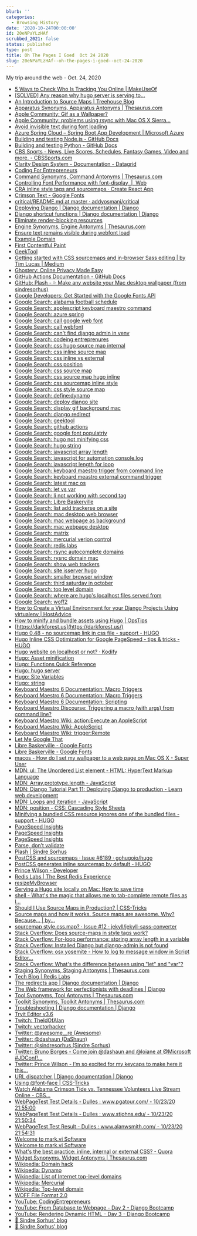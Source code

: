 ```yaml
---
blurb: ''
categories:
  - Browsing History
date: '2020-10-24T00:00:00'
id: 20eNPaYLzHAf
scrubbed_2021: false
status: published
type: post
title: Oh The Pages I Goed  Oct 24 2020
slug: 20eNPaYLzHAf--oh-the-pages-i-goed--oct-24-2020
---
```


My trip around the web - Oct. 24, 2020

- [5 Ways to Check Who Is Tracking You Online | MakeUseOf](https://www.makeuseof.com/tag/check-who-tracking-you-online/)
- [[SOLVED] Any reason why hugo server is serving to...](https://discourse.gohugo.io/t/solved-any-reason-why-hugo-server-is-serving-to-localhost-1313-projectname/14685)
- [An Introduction to Source Maps | Treehouse Blog](https://blog.teamtreehouse.com/introduction-source-maps)
- [Apparatus Synonyms, Apparatus Antonyms | Thesaurus.com](https://www.thesaurus.com/browse/apparatus?s=t)
- [Apple Community: Gif as a Wallpaper?](https://discussions.apple.com/thread/7509329)
- [Apple Community: problems using rsync with Mac OS X Sierra…](https://discussions.apple.com/thread/8177781)
- [Avoid invisible text during font loading](https://web.dev/avoid-invisible-text/)
- [Azure Spring Cloud – Spring Boot App Development | Microsoft Azure](https://azure.microsoft.com/en-us/services/spring-cloud/)
- [Building and testing Node.js - GitHub Docs](https://docs.github.com/en/free-pro-team@latest/actions/guides/building-and-testing-nodejs)
- [Building and testing Python - GitHub Docs](https://docs.github.com/en/free-pro-team@latest/actions/guides/building-and-testing-python)
- [CBS Sports - News, Live Scores, Schedules, Fantasy Games, Video and more. - CBSSports.com](https://www.cbssports.com/)
- [Clarity Design System - Documentation - Datagrid](https://clarity.design/documentation/datagrid/custom-sorting)
- [Coding For Entrepreneurs](https://www.codingforentrepreneurs.com/)
- [Command Synonyms, Command Antonyms | Thesaurus.com](https://www.thesaurus.com/browse/command?s=t)
- [Controlling Font Performance with font-display  |  Web](https://developers.google.com/web/updates/2016/02/font-display)
- [CRA inline style tags and sourcemaps · Create React App](https://spectrum.chat/create-react-app/general/cra-inline-style-tags-and-sourcemaps~4fae731b-37f2-4647-947a-f75ea9896d26)
- [Crimson Text - Google Fonts](https://fonts.google.com/specimen/Crimson+Text?sort=popularity&sidebar.open=true&selection.family=Crimson+Text:ital,wght@0,400;0,700;1,400)
- [critical/README.md at master · addyosmani/critical](https://github.com/addyosmani/critical/blob/master/README.md)
- [Deploying Django | Django documentation | Django](https://docs.djangoproject.com/en/3.1/howto/deployment/)
- [Django shortcut functions | Django documentation | Django](https://docs.djangoproject.com/en/3.1/topics/http/shortcuts/)
- [Eliminate render-blocking resources](https://web.dev/render-blocking-resources/?utm_source=lighthouse&utm_medium=unknown)
- [Engine Synonyms, Engine Antonyms | Thesaurus.com](https://www.thesaurus.com/browse/engine?s=t)
- [Ensure text remains visible during webfont load](https://web.dev/font-display/?utm_source=lighthouse&utm_medium=unknown)
- [Example Domain](https://www.example.com/)
- [First Contentful Paint](https://web.dev/first-contentful-paint/?utm_source=lighthouse&utm_medium=unknown)
- [GeekTool](https://www.tynsoe.org/v2/geektool/)
- [Getting started with CSS sourcemaps and in-browser Sass editing | by Tim Lucas | Medium](https://medium.com/@toolmantim/getting-started-with-css-sourcemaps-and-in-browser-sass-editing-b4daab987fb0)
- [Ghostery: Online Privacy Made Easy](https://www.ghostery.com/)
- [GitHub Actions Documentation - GitHub Docs](https://docs.github.com/en/free-pro-team@latest/actions)
- [GitHub: Plash - 💦 Make any website your Mac desktop wallpaper (from sindresorhus)](https://github.com/sindresorhus/Plash)
- [Google Developers: Get Started with the Google Fonts API](https://developers.google.com/fonts/docs/getting_started)
- [Google Search: alabama football schedule](https://www.google.com/search?client=safari&rls=en&q=alabama+football+schedule&ie=UTF-8&oe=UTF-8)
- [Google Search: applescript keyboard maestro command](https://www.google.com/search?client=safari&rls=en&q=applescript+keyboard+maestro+command&ie=UTF-8&oe=UTF-8)
- [Google Search: azure spring](https://www.google.com/search?client=safari&rls=en&q=azure+spring&ie=UTF-8&oe=UTF-8)
- [Google Search: call google web font](https://www.google.com/search?client=safari&rls=en&q=call+google+web+font&ie=UTF-8&oe=UTF-8)
- [Google Search: call webfont](https://www.google.com/search?client=safari&rls=en&q=call+webfont&ie=UTF-8&oe=UTF-8)
- [Google Search: can't find django admin in venv](https://www.google.com/search?newwindow=1&client=safari&rls=en&ei=DFqUX-_WB6Op5wKw0biYBw&q=can%27t+find+django+admin+in+venv&oq=can%27t+find+django+admin+in+ven&gs_lcp=CgZwc3ktYWIQAxgBMgUIIRCgATIFCCEQoAEyBQghEKABOgcIABBHELADUIwSWPwWYPwnaAFwAHgAgAF0iAGzApIBAzIuMZgBAKABAaoBB2d3cy13aXrIAQjAAQE&sclient=psy-ab)
- [Google Search: codeing entreprenures](https://www.google.com/search?client=safari&rls=en&q=codeing+entreprenures&ie=UTF-8&oe=UTF-8)
- [Google Search: css hugo source map internal](https://www.google.com/search?client=safari&rls=en&q=css+hugo+source+map+internal&ie=UTF-8&oe=UTF-8)
- [Google Search: css inline source map](https://www.google.com/search?client=safari&rls=en&q=css+inline+source+map&ie=UTF-8&oe=UTF-8)
- [Google Search: css inline vs external](https://www.google.com/search?client=safari&rls=en&q=css+inline+vs+external&ie=UTF-8&oe=UTF-8)
- [Google Search: css position](https://www.google.com/search?client=safari&rls=en&q=css+position&ie=UTF-8&oe=UTF-8)
- [Google Search: css source map](https://www.google.com/search?client=safari&rls=en&q=css+source+map&ie=UTF-8&oe=UTF-8)
- [Google Search: css source map hugo inline](https://www.google.com/search?client=safari&rls=en&q=css+source+map+hugo+inline&ie=UTF-8&oe=UTF-8)
- [Google Search: css sourcemap inline style](https://www.google.com/search?client=safari&rls=en&q=css+sourcemap+inline+style&ie=UTF-8&oe=UTF-8)
- [Google Search: css style source map](https://www.google.com/search?client=safari&rls=en&q=css+style+source+map&ie=UTF-8&oe=UTF-8)
- [Google Search: define:dynamo](https://www.google.com/search?client=safari&rls=en&q=define:dynamo&ie=UTF-8&oe=UTF-8)
- [Google Search: deploy django site](https://www.google.com/search?client=safari&rls=en&q=deploy+django+site&ie=UTF-8&oe=UTF-8)
- [Google Search: display gif background mac](https://www.google.com/search?client=safari&rls=en&q=display+gif+background+mac&ie=UTF-8&oe=UTF-8)
- [Google Search: django redirect](https://www.google.com/search?client=safari&rls=en&q=django+redirect&ie=UTF-8&oe=UTF-8)
- [Google Search: geektool](https://www.google.com/search?client=safari&rls=en&q=geektool&ie=UTF-8&oe=UTF-8)
- [Google Search: github actions](https://www.google.com/search?client=safari&rls=en&q=github+actions&ie=UTF-8&oe=UTF-8)
- [Google Search: google font populatriy](https://www.google.com/search?client=safari&rls=en&q=google+font+populatriy&ie=UTF-8&oe=UTF-8)
- [Google Search: hugo not minifying css](https://www.google.com/search?newwindow=1&client=safari&rls=en&ei=XYmUX_rIFMqc5gLqpKegCA&q=hugo+not+minifying+css&oq=hugo+not+minifying+&gs_lcp=CgZwc3ktYWIQAxgAMgUIIRCrAjIFCCEQqwI6BwgAEEcQsANQn1tYn1tgi4UBaAJwAHgAgAFyiAFykgEDMC4xmAEAoAEBqgEHZ3dzLXdpesgBCMABAQ&sclient=psy-ab)
- [Google Search: hugo string](https://www.google.com/search?client=safari&rls=en&q=hugo+string&ie=UTF-8&oe=UTF-8)
- [Google Search: javascript array length](https://www.google.com/search?client=safari&rls=en&q=javascript+array+length&ie=UTF-8&oe=UTF-8)
- [Google Search: javascript for automation console.log](https://www.google.com/search?client=safari&rls=en&q=javascript+for+automation+console.log&ie=UTF-8&oe=UTF-8)
- [Google Search: javascript length for loop](https://www.google.com/search?client=safari&rls=en&q=javascript+length+for+loop&ie=UTF-8&oe=UTF-8)
- [Google Search: keyboard maestro trigger from command line](https://www.google.com/search?client=safari&rls=en&q=keyboard+maestro+trigger+from+command+line&ie=UTF-8&oe=UTF-8)
- [Google Search: keyboard meastro external command trigger](https://www.google.com/search?newwindow=1&client=safari&rls=en&ei=lN-UX5WCFrCC5wKhk7GgBA&q=keyboard+meastro+external+command+trigger&oq=keyboard+meastro+external+command+trigger&gs_lcp=CgZwc3ktYWIQAzIHCCEQChCgAToHCAAQRxCwAzoKCCEQFhAKEB0QHlCqKljDMmD0NmgBcAB4AIAB-AKIAeYJkgEHMC43LjAuMZgBAKABAaoBB2d3cy13aXrIAQjAAQE&sclient=psy-ab&ved=0ahUKEwiVnLaE1s7sAhUwwVkKHaFJDEQQ4dUDCAw&uact=5)
- [Google Search: latest mac os](https://www.google.com/search?client=safari&rls=en&q=latest+mac+os&ie=UTF-8&oe=UTF-8)
- [Google Search: let vs var](https://www.google.com/search?client=safari&rls=en&q=let+vs+var&ie=UTF-8&oe=UTF-8)
- [Google Search: li not working with second tag](https://www.google.com/search?client=safari&rls=en&q=li+not+working+with+second+tag&ie=UTF-8&oe=UTF-8)
- [Google Search: Libre Baskerville](https://www.google.com/search?client=safari&rls=en&q=Libre+Baskerville&ie=UTF-8&oe=UTF-8)
- [Google Search: list add trackerse on a site](https://www.google.com/search?q=list+add+trackerse+on+a+site&newwindow=1&client=safari&rls=en&ei=noiTX5TcFKiG5wLV86HYBQ&start=10&sa=N&ved=2ahUKEwiUo4j7jszsAhUow1kKHdV5CFsQ8NMDegQIFRBD&biw=937&bih=587)
- [Google Search: mac desktop web browser](https://www.google.com/search?client=safari&rls=en&q=mac+desktop+web+browser&ie=UTF-8&oe=UTF-8)
- [Google Search: mac webpage as background](https://www.google.com/search?client=safari&rls=en&q=mac+webpage+as+background&ie=UTF-8&oe=UTF-8)
- [Google Search: mac webpage desktop](https://www.google.com/search?client=safari&rls=en&q=mac+webpage+desktop&ie=UTF-8&oe=UTF-8)
- [Google Search: matrix](https://www.google.com/search?newwindow=1&client=safari&rls=en&ei=DMqUX_KFE4WD5wLK5qCoCw&q=matrix+&oq=matrix+&gs_lcp=CgZwc3ktYWIQAzIQCC4QxwEQrwEQyQMQQxCTAjIECAAQQzIECAAQQzIECAAQQzIECAAQQzIECAAQQzIECAAQQzIECAAQQzIHCAAQsQMQQzIECAAQQzoHCAAQRxCwAzoICC4QsQMQgwE6AggAOgsILhCxAxDHARCjAjoICAAQsQMQgwE6BQgAEJECOgQILhBDOgUIABCxAzoICC4QxwEQowI6DQguEMcBEK8BEEMQkwI6DQguELEDEMcBEKMCEAo6BwguELEDEEM6CAgAELEDEMkDOgUILhCxA1C6N1jrQWCyQ2gEcAB4AIABrQGIAdQHkgEDMS43mAEAoAEBqgEHZ3dzLXdpesgBCMABAQ&sclient=psy-ab&ved=0ahUKEwjyu4nAwc7sAhWFwVkKHUozCLUQ4dUDCAw&uact=5)
- [Google Search: mercurial verion control](https://www.google.com/search?client=safari&rls=en&q=mercurial+verion+control&ie=UTF-8&oe=UTF-8)
- [Google Search: redis labs](https://www.google.com/search?client=safari&rls=en&q=redis+labs&ie=UTF-8&oe=UTF-8)
- [Google Search: rsync autocomplete domains](https://www.google.com/search?client=safari&rls=en&q=rsync+autocomplete+domains&ie=UTF-8&oe=UTF-8)
- [Google Search: rysnc domain mac](https://www.google.com/search?newwindow=1&client=safari&rls=en&ei=CbWUX8zPBcuG5wLJuS8&q=rysnc+domain+mac&oq=rysnc+domain+mac&gs_lcp=CgZwc3ktYWIQAzIHCCEQChCgATIHCCEQChCgATIHCCEQChCgAToHCAAQRxCwAzoJCAAQyQMQFhAeOgYIABAWEB46CAgAEBYQChAeOgUIIRCrAlDOHVjRI2C_JWgBcAB4AIABowGIAa4DkgEDMy4xmAEAoAEBqgEHZ3dzLXdpesgBCMABAQ&sclient=psy-ab&ved=0ahUKEwiM-Ie7rc7sAhVLw1kKHcncCwAQ4dUDCAw&uact=5)
- [Google Search: show web trackers](https://www.google.com/search?client=safari&rls=en&q=show+web+trackers&ie=UTF-8&oe=UTF-8)
- [Google Search: site isserver hugo](https://www.google.com/search?client=safari&rls=en&q=site+isserver+hugo&ie=UTF-8&oe=UTF-8)
- [Google Search: smaller browser window](https://www.google.com/search?client=safari&rls=en&q=smaller+browser+window&ie=UTF-8&oe=UTF-8)
- [Google Search: third saturday in october](https://www.google.com/search?client=safari&rls=en&q=third+saturday+in+october&ie=UTF-8&oe=UTF-8)
- [Google Search: top level domain](https://www.google.com/search?client=safari&rls=en&q=top+level+domain&ie=UTF-8&oe=UTF-8)
- [Google Search: where are hugo's localhost files served from](https://www.google.com/search?client=safari&rls=en&q=where+are+hugo%27s+localhost+files+served+from&ie=UTF-8&oe=UTF-8)
- [Google Search: woff2](https://www.google.com/search?client=safari&rls=en&q=woff2&ie=UTF-8&oe=UTF-8)
- [How to Create a Virtual Environment for your Django Projects Using virtualenv | HostAdvice](https://hostadvice.com/how-to/how-to-create-a-virtual-environment-for-your-django-projects-using-virtualenv/)
- [How to minify and bundle assets using Hugo | OpsTips](https://ops.tips/blog/minifying-and-bundling-assets-using-hugo/)
- [https://darkforest.us](https://darkforest.us/)
- [Hugo 0.48 - no sourcemap link in css file - support - HUGO](https://discourse.gohugo.io/t/hugo-0-48-no-sourcemap-link-in-css-file/13918)
- [Hugo Inline CSS Optimization for Google PageSpeed - tips & tricks - HUGO](https://discourse.gohugo.io/t/hugo-inline-css-optimization-for-google-pagespeed/6032)
- [Hugo website on localhost or not? · Kodify](https://kodify.net/hugo/template/hugo-website-localhost/)
- [Hugo: Asset minification](https://gohugo.io/hugo-pipes/minification/)
- [Hugo: Functions Quick Reference](https://gohugo.io/functions/)
- [Hugo: hugo server](https://gohugo.io/commands/hugo_server/)
- [Hugo: Site Variables](https://gohugo.io/variables/site/)
- [Hugo: string](https://gohugo.io/functions/string/)
- [Keyboard Maestro 6 Documentation: Macro Triggers](https://www.keyboardmaestro.com/documentation/6/triggers.html)
- [Keyboard Maestro 6 Documentation: Macro Triggers](https://www.keyboardmaestro.com/documentation/6/triggers.html#triggers_script)
- [Keyboard Maestro 6 Documentation: Scripting](https://www.keyboardmaestro.com/documentation/6/scripting.html)
- [Keyboard Maestro Discourse: Triggering a macro (with args) from command line?](https://forum.keyboardmaestro.com/t/triggering-a-macro-with-args-from-command-line/7135)
- [Keyboard Maestro Wiki: action:Execute an AppleScript](https://wiki.keyboardmaestro.com/action/Execute_an_AppleScript)
- [Keyboard Maestro Wiki: AppleScript](https://wiki.keyboardmaestro.com/AppleScript)
- [Keyboard Maestro Wiki: trigger:Remote](https://wiki.keyboardmaestro.com/trigger/Remote)
- [Let Me Google That](http://letmegooglethat.com/?q=define+plash)
- [Libre Baskerville - Google Fonts](https://fonts.google.com/specimen/Libre+Baskerville#pairings)
- [Libre Baskerville - Google Fonts](https://fonts.google.com/specimen/Libre+Baskerville?sort=popularity&query=basker)
- [macos - How do I set my wallpaper to a web page on Mac OS X - Super User](https://superuser.com/questions/160949/how-do-i-set-my-wallpaper-to-a-web-page-on-mac-os-x)
- [MDN: ul: The Unordered List element - HTML: HyperText Markup Language](https://developer.mozilla.org/en-US/docs/Web/HTML/Element/ul)
- [MDN: Array.prototype.length - JavaScript](https://developer.mozilla.org/en-US/docs/Web/JavaScript/Reference/Global_Objects/Array/length)
- [MDN: Django Tutorial Part 11: Deploying Django to production - Learn web development](https://developer.mozilla.org/en-US/docs/Learn/Server-side/Django/Deployment)
- [MDN: Loops and iteration - JavaScript](https://developer.mozilla.org/en-US/docs/Web/JavaScript/Guide/Loops_and_iteration)
- [MDN: position - CSS: Cascading Style Sheets](https://developer.mozilla.org/en-US/docs/Web/CSS/position)
- [Minifying a bundled CSS resource ignores one of the bundled files - support - HUGO](https://discourse.gohugo.io/t/minifying-a-bundled-css-resource-ignores-one-of-the-bundled-files/16962)
- [PageSpeed Insights](https://developers.google.com/speed/pagespeed/insights/?url=https%3A%2F%2Fwww.alanwsmith.com)
- [PageSpeed Insights](https://developers.google.com/speed/pagespeed/insights/?url=https%3A%2F%2Fwww.alanwsmith.com&tab=desktop)
- [PageSpeed Insights](https://developers.google.com/speed/pagespeed/insights/?url=https%3A%2F%2Fwww.stjohns.edu%2F)
- [Parse, don’t validate](https://lexi-lambda.github.io/blog/2019/11/05/parse-don-t-validate/)
- [Plash | Sindre Sorhus](https://sindresorhus.com/plash)
- [PostCSS and sourcemaps · Issue #6189 · gohugoio/hugo](https://github.com/gohugoio/hugo/issues/6189)
- [PostCSS generates inline sourcemap by default - HUGO](https://discourse.gohugo.io/t/postcss-generates-inline-sourcemap-by-default/17066)
- [Prince Wilson - Developer](https://prince.dev/)
- [Redis Labs | The Best Redis Experience](https://redislabs.com/)
- [resizeMyBrowser](http://resizemybrowser.com/)
- [Serving a Hugo site locally on Mac: How to save time](https://moonbooth.com/hugo/local-site-workflow/)
- [shell - What's the magic that allows me to tab-complete remote files as I...](https://unix.stackexchange.com/questions/203931/whats-the-magic-that-allows-me-to-tab-complete-remote-files-as-i-type-an-scp-co)
- [Should I Use Source Maps in Production? | CSS-Tricks](https://css-tricks.com/should-i-use-source-maps-in-production/)
- [Source maps and how it works. Source maps are awesome. Why? Because… | by...](https://ehsangazar.com/source-maps-and-how-it-works-b3f93ca7ea5)
- [sourcemap style.css.map? · Issue #12 · jekyll/jekyll-sass-converter](https://github.com/jekyll/jekyll-sass-converter/issues/12)
- [Stack Overflow: Does source-maps in style tags work?](https://stackoverflow.com/questions/32090650/does-source-maps-in-style-tags-work)
- [Stack Overflow: For-loop performance: storing array length in a variable](https://stackoverflow.com/questions/17989270/for-loop-performance-storing-array-length-in-a-variable)
- [Stack Overflow: Installed Django but django-admin is not found](https://stackoverflow.com/questions/48361731/installed-django-but-django-admin-is-not-found)
- [Stack Overflow: osx yosemite - How to log to message window in Script Editor...](https://stackoverflow.com/questions/27609455/how-to-log-to-message-window-in-script-editor-using-javascript-for-automation)
- [Stack Overflow: What's the difference between using "let" and "var"?](https://stackoverflow.com/questions/762011/whats-the-difference-between-using-let-and-var)
- [Staging Synonyms, Staging Antonyms | Thesaurus.com](https://www.thesaurus.com/browse/staging)
- [Tech Blog | Redis Labs](https://redislabs.com/blog/tech-blog/)
- [The redirects app | Django documentation | Django](https://docs.djangoproject.com/en/3.1/ref/contrib/redirects/)
- [The Web framework for perfectionists with deadlines | Django](https://www.djangoproject.com/)
- [Tool Synonyms, Tool Antonyms | Thesaurus.com](https://www.thesaurus.com/browse/tool?s=t)
- [Toolkit Synonyms, Toolkit Antonyms | Thesaurus.com](https://www.thesaurus.com/misspelling?term=toolkit&s=t)
- [Troubleshooting | Django documentation | Django](https://docs.djangoproject.com/en/3.1/faq/troubleshooting/)
- [Tryit Editor v3.6](https://www.w3schools.com/JS/tryit.asp?filename=tryjs_const_array)
- [Twitch: TheIdOfAlan](https://www.twitch.tv/theidofalan)
- [Twitch: vectorhacker](https://www.twitch.tv/vectorhacker)
- [Twitter: @awesome__re (Awesome)](https://twitter.com/awesome__re)
- [Twitter: @dashaun (DaShaun)](https://twitter.com/dashaun)
- [Twitter: @sindresorhus (Sindre Sorhus)](https://twitter.com/sindresorhus)
- [Twitter: Bruno Borges - Come join @dashaun and @loiane at @Microsoft #JDConf!...](https://twitter.com/brunoborges/status/1319684773678202880)
- [Twitter: Prince Wilson - I’m so excited for my keycaps to make here it this...](https://twitter.com/maxcell/status/1320150049884692482)
- [URL dispatcher | Django documentation | Django](https://docs.djangoproject.com/en/3.1/topics/http/urls/#using-regular-expressions)
- [Using @font-face | CSS-Tricks](https://css-tricks.com/snippets/css/using-font-face/)
- [Watch Alabama Crimson Tide vs. Tennessee Volunteers Live Stream Online - CBS...](https://www.cbssports.com/college-football/sec-live/)
- [WebPageTest Test Details - Dulles : www.pgatour.com/ - 10/23/20 21:55:00](https://www.webpagetest.org/result/201024_DiWS_b7e998187f04f0b8d655661597a63a55/1/details/#waterfall_view_step1)
- [WebPageTest Test Details - Dulles : www.stjohns.edu/ - 10/23/20 21:50:34](https://www.webpagetest.org/result/201024_DiZA_63f92db71e7fb78d0f988ca1cc117d38/1/details/#waterfall_view_step1)
- [WebPageTest Test Result - Dulles : www.alanwsmith.com/ - 10/23/20 21:54:31](https://www.webpagetest.org/result/201024_DiA0_27087593eed20c22b10b46fb96f6368f/)
- [Welcome to mark.vi Software](https://mark.vi/)
- [Welcome to mark.vi Software](https://mark.vi/#)
- [What's the best practice: inline, internal or external CSS? - Quora](https://www.quora.com/Whats-the-best-practice-inline-internal-or-external-CSS)
- [Widget Synonyms, Widget Antonyms | Thesaurus.com](https://www.thesaurus.com/browse/widget?s=t)
- [Wikipedia: Domain hack](https://en.wikipedia.org/wiki/Domain_hack)
- [Wikipedia: Dynamo](https://en.wikipedia.org/wiki/Dynamo)
- [Wikipedia: List of Internet top-level domains](https://en.wikipedia.org/wiki/List_of_Internet_top-level_domains#V)
- [Wikipedia: Mercurial](https://en.wikipedia.org/wiki/Mercurial)
- [Wikipedia: Top-level domain](https://en.wikipedia.org/wiki/Top-level_domain)
- [WOFF File Format 2.0](https://www.w3.org/TR/WOFF2/)
- [YouTube: CodingEntrepreneurs](https://www.youtube.com/channel/UCWEHue8kksIaktO8KTTN_zg)
- [YouTube: From Database to Webpage - Day 2 - Django Bootcamp](https://www.youtube.com/watch?v=T5jI9VgjJOQ&t=3014s)
- [YouTube: Rendering Dynamic HTML - Day 3 - Django Bootcamp](https://www.youtube.com/watch?v=9fd4mzZbb8s&t=852s)
- [🦄 Sindre Sorhus’ blog](https://blog.sindresorhus.com/?gi=3ade259fa27c)
- [🦄 Sindre Sorhus’ blog](https://blog.sindresorhus.com/)
